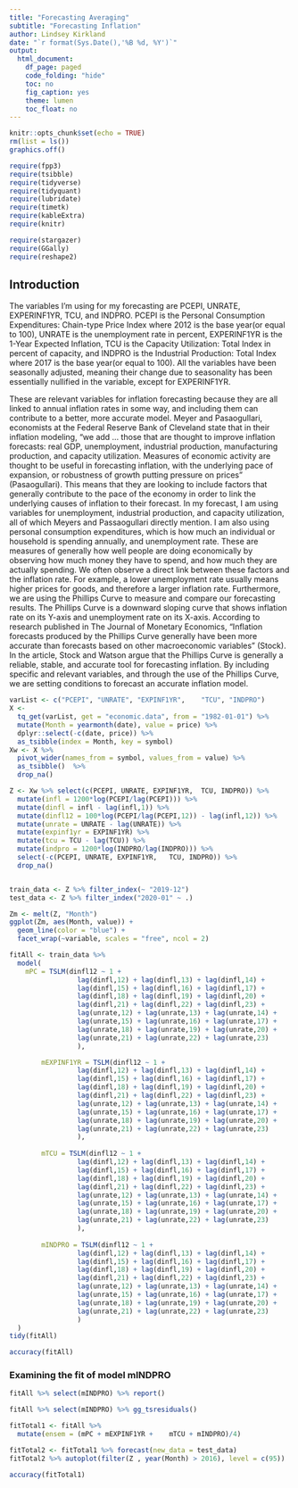 ```yaml
---
title: "Forecasting Averaging"
subtitle: "Forecasting Inflation"
author: Lindsey Kirkland
date: "`r format(Sys.Date(),'%B %d, %Y')`"
output:
  html_document:
    df_page: paged
    code_folding: "hide"
    toc: no
    fig_caption: yes
    theme: lumen
    toc_float: no
---
```


```r
knitr::opts_chunk$set(echo = TRUE)
rm(list = ls())
graphics.off()
```

```r
require(fpp3)
require(tsibble)
require(tidyverse)
require(tidyquant)
require(lubridate)
require(timetk)
require(kableExtra)
require(knitr)

require(stargazer)
require(GGally)
require(reshape2)
```


## Introduction

The variables I’m using for my forecasting are PCEPI, UNRATE, EXPERINF1YR, TCU, and INDPRO. PCEPI is the Personal Consumption Expenditures: Chain-type Price Index where 2012 is the base year(or equal to 100), UNRATE is the unemployment rate in percent, EXPERINF1YR is the 1-Year Expected Inflation, TCU is the Capacity Utilization: Total Index in percent of capacity, and INDPRO is the Industrial Production: Total Index where 2017 is the base year(or equal to 100). All the variables have been seasonally adjusted, meaning their change due to seasonality has been essentially nullified in the variable, except for EXPERINF1YR.


These are relevant variables for inflation forecasting because they are all linked to annual inflation rates in some way, and including them can contribute to a better, more accurate model. Meyer and Pasaogullari, economists at the Federal Reserve Bank of Cleveland state that in their inflation modeling, “we add … those that are thought to improve inflation forecasts: real GDP, unemployment, industrial production, manufacturing production, and capacity utilization. Measures of economic activity are thought to be useful in forecasting inflation, with the underlying pace of expansion, or robustness of growth putting pressure on prices” (Pasaogullari). This means that they are looking to include factors that generally contribute to the pace of the economy in order to link the underlying causes of inflation to their forecast. In my forecast, I am using variables for unemployment, industrial production, and capacity utilization, all of which Meyers and Passaogullari directly mention. I am also using personal consumption expenditures, which is how much an individual or household is spending annually, and unemployment rate. These are measures of generally how well people are doing economically by observing how much money they have to spend, and how much they are actually spending. We often observe a direct link between these factors and the inflation rate. For example, a lower unemployment rate usually means higher prices for goods, and therefore a larger inflation rate. 
Furthermore, we are using the Phillips Curve to measure and compare our forecasting results. The Phillips Curve is a downward sloping curve that shows inflation rate on its Y-axis and unemployment rate on its X-axis. According to research published in The Journal of Monetary Economics, “Inflation forecasts produced by the Phillips Curve generally have been more accurate than forecasts based on other macroeconomic variables” (Stock). In the article, Stock and Watson argue that the Phillips Curve is generally a reliable, stable, and accurate tool for forecasting inflation. By including specific and relevant variables, and through the use of the Phillips Curve, we are setting conditions to forecast an accurate inflation model. 


```r
varList <- c("PCEPI", "UNRATE", "EXPINF1YR",	"TCU", "INDPRO")
X <-
  tq_get(varList, get = "economic.data", from = "1982-01-01") %>%
  mutate(Month = yearmonth(date), value = price) %>%
  dplyr::select(-c(date, price)) %>%
  as_tsibble(index = Month, key = symbol)
Xw <- X %>%
  pivot_wider(names_from = symbol, values_from = value) %>%
  as_tsibble()  %>% 
  drop_na()
```


```r
Z <- Xw %>% select(c(PCEPI, UNRATE, EXPINF1YR,	TCU, INDPRO)) %>%
  mutate(infl = 1200*log(PCEPI/lag(PCEPI))) %>% 
  mutate(dinfl = infl - lag(infl,1)) %>% 
  mutate(dinfl12 = 100*log(PCEPI/lag(PCEPI,12)) - lag(infl,12)) %>% 
  mutate(unrate = UNRATE - lag(UNRATE)) %>% 
  mutate(expinf1yr = EXPINF1YR) %>%
  mutate(tcu = TCU - lag(TCU)) %>% 
  mutate(indpro = 1200*log(INDPRO/lag(INDPRO))) %>% 
  select(-c(PCEPI, UNRATE, EXPINF1YR,	TCU, INDPRO)) %>% 
  drop_na()


train_data <- Z %>% filter_index(~ "2019-12")
test_data <- Z %>% filter_index("2020-01" ~ .)
```


```r
Zm <- melt(Z, "Month")
ggplot(Zm, aes(Month, value)) + 
  geom_line(color = "blue") + 
  facet_wrap(~variable, scales = "free", ncol = 2)

```

```r
fitAll <- train_data %>% 
  model(
    mPC = TSLM(dinfl12 ~ 1 +
                 lag(dinfl,12) + lag(dinfl,13) + lag(dinfl,14) +
                 lag(dinfl,15) + lag(dinfl,16) + lag(dinfl,17) +
                 lag(dinfl,18) + lag(dinfl,19) + lag(dinfl,20) +
                 lag(dinfl,21) + lag(dinfl,22) + lag(dinfl,23) +
                 lag(unrate,12) + lag(unrate,13) + lag(unrate,14) +
                 lag(unrate,15) + lag(unrate,16) + lag(unrate,17) +
                 lag(unrate,18) + lag(unrate,19) + lag(unrate,20) +
                 lag(unrate,21) + lag(unrate,22) + lag(unrate,23) 
                 ),

        mEXPINF1YR = TSLM(dinfl12 ~ 1 +
                 lag(dinfl,12) + lag(dinfl,13) + lag(dinfl,14) +
                 lag(dinfl,15) + lag(dinfl,16) + lag(dinfl,17) +
                 lag(dinfl,18) + lag(dinfl,19) + lag(dinfl,20) +
                 lag(dinfl,21) + lag(dinfl,22) + lag(dinfl,23) +
                 lag(unrate,12) + lag(unrate,13) + lag(unrate,14) +
                 lag(unrate,15) + lag(unrate,16) + lag(unrate,17) +
                 lag(unrate,18) + lag(unrate,19) + lag(unrate,20) +
                 lag(unrate,21) + lag(unrate,22) + lag(unrate,23) 
                 ),
    
        mTCU = TSLM(dinfl12 ~ 1 +
                 lag(dinfl,12) + lag(dinfl,13) + lag(dinfl,14) +
                 lag(dinfl,15) + lag(dinfl,16) + lag(dinfl,17) +
                 lag(dinfl,18) + lag(dinfl,19) + lag(dinfl,20) +
                 lag(dinfl,21) + lag(dinfl,22) + lag(dinfl,23) +
                 lag(unrate,12) + lag(unrate,13) + lag(unrate,14) +
                 lag(unrate,15) + lag(unrate,16) + lag(unrate,17) +
                 lag(unrate,18) + lag(unrate,19) + lag(unrate,20) +
                 lag(unrate,21) + lag(unrate,22) + lag(unrate,23) 
                 ),
    
        mINDPRO = TSLM(dinfl12 ~ 1 +
                 lag(dinfl,12) + lag(dinfl,13) + lag(dinfl,14) +
                 lag(dinfl,15) + lag(dinfl,16) + lag(dinfl,17) +
                 lag(dinfl,18) + lag(dinfl,19) + lag(dinfl,20) +
                 lag(dinfl,21) + lag(dinfl,22) + lag(dinfl,23) +
                 lag(unrate,12) + lag(unrate,13) + lag(unrate,14) +
                 lag(unrate,15) + lag(unrate,16) + lag(unrate,17) +
                 lag(unrate,18) + lag(unrate,19) + lag(unrate,20) +
                 lag(unrate,21) + lag(unrate,22) + lag(unrate,23) 
                 )
  )
tidy(fitAll)
```

```r
accuracy(fitAll)
```

### Examining the fit of model mINDPRO


```r
fitAll %>% select(mINDPRO) %>% report()
```


```r
fitAll %>% select(mINDPRO) %>% gg_tsresiduals()
```




```r
fitTotal1 <- fitAll %>%
  mutate(ensem = (mPC + mEXPINF1YR +	mTCU + mINDPRO)/4)

fitTotal2 <- fitTotal1 %>% forecast(new_data = test_data)
fitTotal2 %>% autoplot(filter(Z , year(Month) > 2016), level = c(95))
```


```r
accuracy(fitTotal1)
```

